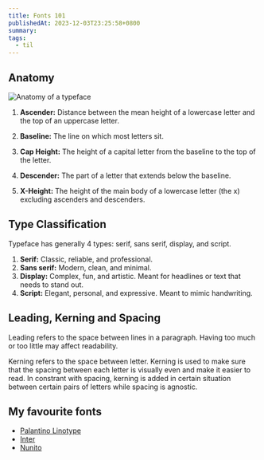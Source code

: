 ```yaml
---
title: Fonts 101
publishedAt: 2023-12-03T23:25:58+0800
summary:
tags:
  - til
---
```


## Anatomy

<Image src="/images/typeface.png" alt="Anatomy of a typeface" />

1. **Ascender:** Distance between the mean height of a lowercase letter and the top of an uppercase letter.

1. **Baseline:** The line on which most letters sit.

1. **Cap Height:** The height of a capital letter from the baseline to the top of the letter.

1. **Descender:** The part of a letter that extends below the baseline.

1. **X-Height:** The height of the main body of a lowercase letter (the x) excluding ascenders and descenders.

## Type Classification

Typeface has generally 4 types: serif, sans serif, display, and script.

1. **Serif:** Classic, reliable, and professional.
1. **Sans serif:** Modern, clean, and minimal.
1. **Display:** Complex, fun, and artistic. Meant for headlines or text that needs to stand out.
1. **Script:** Elegant, personal, and expressive. Meant to mimic handwriting.

## Leading, Kerning and Spacing

Leading refers to the space between lines in a paragraph. Having too much or too little may affect readability.

Kerning refers to the space between letter. Kerning is used to make sure that the spacing between each letter is visually even and make it easier to read.
In constrant with spacing, kerning is added in certain situation between certain pairs of letters while spacing is agnostic.

## My favourite fonts

- [Palantino Linotype](https://learn.microsoft.com/en-us/typography/font-list/palatino-linotype#style--weight-examples)
- [Inter](https://fonts.google.com/?query=inter)
- [Nunito](https://fonts.google.com/?query=nunito)
